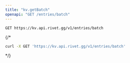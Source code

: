 ```yaml
---
title: "kv.getBatch"
openapi: "GET /entries/batch"
---
```


```
GET https://kv.api.rivet.gg/v1/entries/batch
```


{/*<RequestExample>
```bash curl
curl -X GET 'https://kv.api.rivet.gg/v1/entries/batch'
```
</RequestExample>*/}
